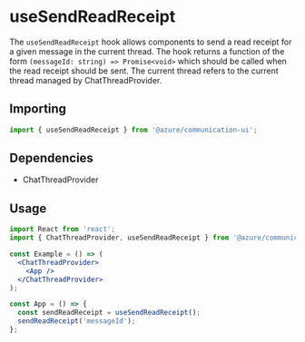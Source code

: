 
<Meta title="Hooks/Chat/useSendReadReceipt" />

# useSendReadReceipt

The `useSendReadReceipt` hook allows components to send a read receipt for a given message in the current thread. The
hook returns a function of the form `(messageId: string) => Promise<void>` which should be called when the read receipt
should be sent. The current thread refers to the current thread managed by ChatThreadProvider.

## Importing

```javascript
import { useSendReadReceipt } from '@azure/communication-ui';
```

## Dependencies

- ChatThreadProvider

## Usage

```jsx
import React from 'react';
import { ChatThreadProvider, useSendReadReceipt } from '@azure/communication-ui';

const Example = () => (
  <ChatThreadProvider>
    <App />
  </ChatThreadProvider>
);

const App = () => {
  const sendReadReceipt = useSendReadReceipt();
  sendReadReceipt('messageId');
};
```
